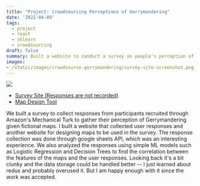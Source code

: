 ```yaml
---
title: "Project: Crowdsourcing Perceptions of Gerrymandering"
date: '2022-04-09'
tags: 
  - project
  - react
  - sklearn
  - crowdsourcing
draft: false
summary: Built a website to conduct a survey on people's perception of Gerrymandering
images:
- /static/images/crowdsource-gerrymandering/survey-site-screenshot.png
---
```


![](/static/images/crowdsource-gerrymandering/survey-site-screenshot.png)

- [Survey Site (Responses are not recorded)](https://inwonakng.github.io/gerrymander-survey-site/)
- [Map Design Tool](https://inwonakng.github.io/gerrymander-map-builder/)

We built a survey to collect responses from participants recruited through Amazon's Mechanical Turk to gather their perception of Gerrymandering given fictional maps.
I built a website that collected user responses and another website for designing maps to be used in the survey.
The response collection was done through google sheets API, which was an interesting experience.
We also analyzed the responses using simple ML models such as Logistic Regression and Decision Trees to find the correlation between the features of the maps and the user responses.
Looking back it's a bit clunky and the data storage could be handled better -- I just learned about redux and probably overused it.
But I am happy enough with it since the work was accepted.
